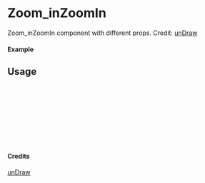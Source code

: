 
<Meta of={Zoom_inZoomIn} title="unDraw/Zoom_inZoomIn" />

# Zoom_inZoomIn

Zoom_inZoomIn component with different props.
Credit: [unDraw](https://undraw.co/illustrations)

#### Example

<Canvas of={Zoom_inZoomIn.Primary} />

## Usage

```ts
import { Zoom_inZoomIn } from "yadl-ui";

const Example = () => {
  return (
      <Zoom_inZoomIn />
  );
};

export default Example;
```

#### Credits
[unDraw](https://undraw.co/illustrations)
